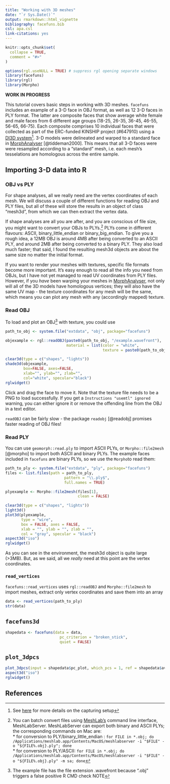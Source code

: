 ```yaml
---
title: "Working with 3D meshes"
date: "`r Sys.Date()`"
output: rmarkdown::html_vignette
bibliography: facefuns.bib
csl: apa.csl
link-citations: yes
---
```


```r
knitr::opts_chunk$set(
  collapse = TRUE,
  comment = "#>"
)
```


```r
options(rgl.useNULL = TRUE) # suppress rgl opening separate windows
library(facefuns)
library(rgl)
library(Morpho)
```

**WORK IN PROGRESS**

This tutorial covers basic steps in working with 3D meshes. `facefuns` includes an example of a 3-D face in OBJ format, as well as 12 3-D faces in PLY format. The latter are composite faces that show average white female and male faces from 6 different age groups (18-25, 26-35, 36-45, 46-55, 56-65, 66-75). Each composite comprises 10 individual faces that were collected as part of the ERC-funded KINSHIP project (#647910) using a [DI3D system](https://www.di4d.com)[^osf]. 3-D models were delineated and warped to a standard face in [MorphAnalyser](https://cherry.dcs.aber.ac.uk/morphanalyser/version2.4/launch2.4.html) [@tiddeman2000]. This means that all 3-D faces were were resampled according to a "standard" mesh, i.e. each mesh's tesselations are homologous across the entire sample.

[^osf]: See [here](https://osf.io/gs5wm/) for more details on the capturing setup

## Importing 3-D data into R

### OBJ vs PLY

For shape analyses, all we really need are the vertex coordinates of each mesh. We will discuss a couple of different functions for reading OBJ and PLY files, but all of these will store the results in an object of class "mesh3d", from which we can then extract the vertex data.

If shape analyses are all you are after, and you are conscious of file size, you might want to convert your OBJs to PLYs.[^msl] PLYs come in different flavours: ASCII, binary_little_endian or binary_big_endian. To give you a rough idea, a 12MB OBJ is around 4MB after being converted to an ASCII PLY, and around 2MB after being converted to a binary PLY. They also load much faster; that said, I found the resulting mesh3d objects are about the same size no matter the initial format.

If you want to render your meshes with textures, specific file formats become more important. It's easy enough to read all the info you need from OBJs, but I have not yet managed to read UV coordinates from PLY files. However, if you *have* been warping your meshes in [MorphAnalyser](https://cherry.dcs.aber.ac.uk/morphanalyser/version2.4/launch2.4.html), not only will all of the 3D models have homologous vertices; they will also have the same UV map - the texture coordinates for any mesh will be the same, which means you can plot any mesh with any (accordingly mapped) texture.

[^msl]: You can batch convert files using [MeshLab's](https://www.meshlab.net) command line interface, MeshLabServer. MeshLabServer can export both binary and ASCII PLYs; the corresponding commands on Mac are: <br />* for conversion to PLY/binary_little_endian : `for FILE in *.obj; do /Applications/meshlab.app/Contents/MacOS/meshlabserver -i "$FILE" -o "${FILE%.obj}.ply"; done`<br />* for conversion to PLY/ASCII: `for FILE in *.obj; do /Applications/meshlab.app/Contents/MacOS/meshlabserver -i "$FILE" -o "${FILE%.obj}.ply" -m sa; done`

### Read OBJ

To load and plot an OBJ[^obj] with texture, you could use
```r
path_to_obj <- system.file("extdata", "obj", package="facefuns")

objexample <- rgl::readOBJ(paste0(path_to_obj, "/example.wavefront"),
                           material = list(color = "white",
                                           texture = paste0(path_to_obj,"/example.png")))

clear3d(type = c("shapes", "lights"))
shade3d(objexample,
        box=FALSE, axes=FALSE,
        xlab="", ylab="", zlab="",
        col="white", specular="black")
rglwidget()
```

Click and drag the face to move it. Note that the texture file needs to be a PNG to load successfully. If you get a `Instructions "usemtl" ignored` warning, you can either ignore it or remove the offending line from the OBJ in a text editor.

`readOBJ` can be fairly slow - the package `readobj` [@readobj] promises faster reading of OBJ files!

[^obj]: The example file has the file extension .wavefront because ".obj" triggers a false positive R CMD check NOTE

### Read PLY

You can use `geomorph::read.ply` to import ASCII PLYs, or `Morpho::file2mesh` [@morpho] to import both ASCII and binary PLYs. The example faces included in `facefuns` are binary PLYs, so we use the `Morpho`to read them:

```r
path_to_ply <- system.file("extdata", "ply", package="facefuns")
files <- list.files(path = path_to_ply,
                          pattern = "\\.ply$",
                          full.names = TRUE)

plyexample <- Morpho::file2mesh(files[1],
                                clean = FALSE)

clear3d(type = c("shapes", "lights"))
light3d()
plot3d(plyexample,
       type = "wire",
       box = FALSE, axes = FALSE,
       xlab = "", ylab = "", zlab = "",
       col = "gray", specular = "black")
aspect3d("iso")
rglwidget()
```
As you can see in the environment, the mesh3d object is quite large (>3MB). But, as we said, all we *really* need at this point are the vertex coordinates.

### `read_vertices`

`facefuns::read_vertices` uses `rgl::readOBJ` and `Morpho::file2mesh` to import meshes, extract only vertex coordinates and save them into an array

```r
data <- read_vertices(path_to_ply)
str(data)
```

## `facefuns3d`

```r
shapedata <- facefuns(data = data,
                        pc_criterion = "broken_stick",
                        quiet = FALSE)
```

## `plot_3dpcs`

```r
plot_3dpcs(input = shapedata$pc_plot, which_pcs = 1, ref = shapedata$average, alpha = 2)
aspect3d("iso")
rglwidget()
```

## References

